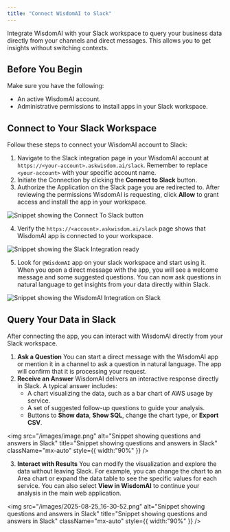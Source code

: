 ```yaml
---
title: "Connect WisdomAI to Slack"
---
```


Integrate WisdomAI with your Slack workspace to query your business data directly from your channels and direct messages. This allows you to get insights without switching contexts.

## Before You Begin

Make sure you have the following:

- An active WisdomAI account.
- Administrative permissions to install apps in your Slack workspace.

## Connect to Your Slack Workspace

Follow these steps to connect your WisdomAI account to Slack:

1. Navigate to the Slack integration page in your WisdomAI account at `https://<your-account>.askwisdom.ai/slack`. Remember to replace `<your-account>` with your specific account name.
2. Initiate the Connection by clicking the **Connect to Slack** button.
3. Authorize the Application on the Slack page you are redirected to. After reviewing the permissions WisdomAI is requesting, click **Allow** to grant access and install the app in your workspace.

![Snippet showing the Connect To Slack button](/images/connect-to-slack.png)

4. Verify the `https://<account>.askwisdom.ai/slack` page shows that WisdomAI app is connected to your workspace.

![Snippet showing the Slack Integration ready](/images/connect-to-slack03.png)

5. Look for `@WisdomAI` app on your slack workspace and start using it. When you open a direct message with the app, you will see a welcome message and some suggested questions. You can now ask questions in natural language to get insights from your data directly within Slack.

![Snippet showing the WisdomAI Integration on Slack](/images/connect-to-slack05.png)

## Query Your Data in Slack

After connecting the app, you can interact with WisdomAI directly from your Slack workspace.

1. **Ask a Question** You can start a direct message with the WisdomAI app or mention it in a channel to ask a question in natural language. The app will confirm that it is processing your request.
2. **Receive an Answer** WisdomAI delivers an interactive response directly in Slack. A typical answer includes:
   - A chart visualizing the data, such as a bar chart of AWS usage by service.
   - A set of suggested follow-up questions to guide your analysis.
   - Buttons to **Show data**, **Show SQL**, change the chart type, or **Export CSV**.

<img
  src="/images/image.png"
  alt="Snippet showing questions and answers in Slack"
  title="Snippet showing questions and answers in Slack"
  className="mx-auto"
  style={{ width:"90%" }}
/>

3. **Interact with Results** You can modify the visualization and explore the data without leaving Slack. For example, you can change the chart to an Area chart or expand the data table to see the specific values for each service. You can also select **View in WisdomAI** to continue your analysis in the main web application.

<img
  src="/images/2025-08-25_16-30-52.png"
  alt="Snippet showing questions and answers in Slack"
  title="Snippet showing questions and answers in Slack"
  className="mx-auto"
  style={{ width:"90%" }}
/>
